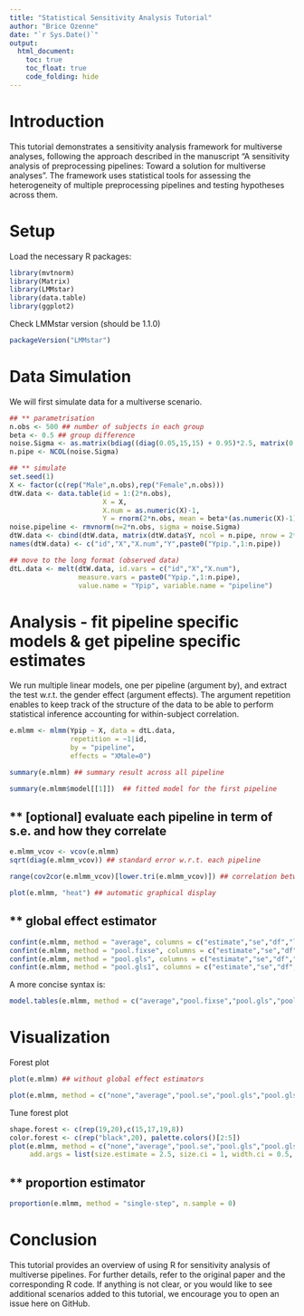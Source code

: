 ```yaml
---
title: "Statistical Sensitivity Analysis Tutorial"
author: "Brice Ozenne"
date: "`r Sys.Date()`"
output:
  html_document:
    toc: true
    toc_float: true
    code_folding: hide
---
```


# Introduction

This tutorial demonstrates a sensitivity analysis framework for multiverse analyses, following the approach described in the manuscript "A sensitivity analysis of preprocessing pipelines: Toward a solution for multiverse analyses". The framework uses statistical tools for assessing the heterogeneity of multiple preprocessing pipelines and testing hypotheses across them.

# Setup

Load the necessary R packages:

```r
library(mvtnorm)
library(Matrix)
library(LMMstar)
library(data.table)
library(ggplot2)
```

Check LMMstar version (should be 1.1.0)
```r
packageVersion("LMMstar")
```

# Data Simulation

We will first simulate data for a multiverse scenario.

```r
## ** parametrisation
n.obs <- 500 ## number of subjects in each group
beta <- 0.5 ## group difference
noise.Sigma <- as.matrix(bdiag((diag(0.05,15,15) + 0.95)*2.5, matrix(0.25), matrix(5), matrix(7.5), matrix(10), matrix(15))) ## noise distribution
n.pipe <- NCOL(noise.Sigma)

## ** simulate
set.seed(1)
X <- factor(c(rep("Male",n.obs),rep("Female",n.obs)))
dtW.data <- data.table(id = 1:(2*n.obs),
                       X = X,
                       X.num = as.numeric(X)-1,
                       Y = rnorm(2*n.obs, mean = beta*(as.numeric(X)-1), sd = 1)) ## Y is not observed
noise.pipeline <- rmvnorm(n=2*n.obs, sigma = noise.Sigma)
dtW.data <- cbind(dtW.data, matrix(dtW.data$Y, ncol = n.pipe, nrow = 2*n.obs, byrow = FALSE) + noise.pipeline)
names(dtW.data) <- c("id","X","X.num","Y",paste0("Ypip.",1:n.pipe))

## move to the long format (observed data)
dtL.data <- melt(dtW.data, id.vars = c("id","X","X.num"),
                 measure.vars = paste0("Ypip.",1:n.pipe),
                 value.name = "Ypip", variable.name = "pipeline")
```

# Analysis - fit pipeline specific models & get pipeline specific estimates

We run multiple linear models, one per pipeline (argument by), and extract the test w.r.t. the gender effect (argument effects). The argument repetition enables to keep track of the structure of the data to be able to perform statistical inference accounting for within-subject correlation.

```r
e.mlmm <- mlmm(Ypip ~ X, data = dtL.data,
               repetition = ~1|id,
               by = "pipeline",
               effects = "XMale=0")

summary(e.mlmm) ## summary result across all pipeline
```

```r
summary(e.mlmm$model[[1]])  ## fitted model for the first pipeline
```

## ** [optional] evaluate each pipeline in term of s.e. and how they correlate
```r
e.mlmm_vcov <- vcov(e.mlmm) 
sqrt(diag(e.mlmm_vcov)) ## standard error w.r.t. each pipeline
```
```r
range(cov2cor(e.mlmm_vcov)[lower.tri(e.mlmm_vcov)]) ## correlation between pipeline estimates
```
```r
plot(e.mlmm, "heat") ## automatic graphical display
```

## ** global effect estimator
```r
confint(e.mlmm, method = "average", columns = c("estimate","se","df","lower","upper","p.value"))
confint(e.mlmm, method = "pool.fixse", columns = c("estimate","se","df","lower","upper","p.value"))
confint(e.mlmm, method = "pool.gls", columns = c("estimate","se","df","lower","upper","p.value"))
confint(e.mlmm, method = "pool.gls1", columns = c("estimate","se","df","lower","upper","p.value"))
```
A more concise syntax is:
```r
model.tables(e.mlmm, method = c("average","pool.fixse","pool.gls","pool.gls1"))
```

# Visualization

Forest plot
```r
plot(e.mlmm) ## without global effect estimators
```

```r
plot(e.mlmm, method = c("none","average","pool.se","pool.gls","pool.gls1"))
```

Tune forest plot
```r
shape.forest <- c(rep(19,20),c(15,17,19,8))
color.forest <- c(rep("black",20), palette.colors()[2:5])
plot(e.mlmm, method = c("none","average","pool.se","pool.gls","pool.gls1"), 
     add.args = list(size.estimate = 2.5, size.ci = 1, width.ci = 0.5, shape = shape.forest, color = color.forest))
```

## ** proportion estimator
```r
proportion(e.mlmm, method = "single-step", n.sample = 0)
```

# Conclusion

This tutorial provides an overview of using R for sensitivity analysis of multiverse pipelines. For further details, refer to the original paper and the corresponding R code. If anything is not clear, or you would like to see additional scenarios added to this tutorial, we encourage you to open an issue here on GitHub.
